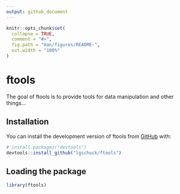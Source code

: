 ```yaml
---
output: github_document
---
```


<!-- README.md is generated from README.Rmd. Please edit that file -->

```r
knitr::opts_chunk$set(
  collapse = TRUE,
  comment = "#>",
  fig.path = "man/figures/README-",
  out.width = "100%"
)
```

# ftools

<!-- badges: start -->
<!-- badges: end -->

The goal of ftools is to provide tools for data manipulation and other things...

## Installation

You can install the development version of ftools from [GitHub](https://github.com/) with:

``` r
# install.packages("devtools")
devtools::install_github("lgschuck/ftools")
```

## Loading the package

```r
library(ftools)
```

